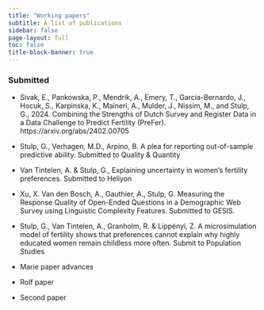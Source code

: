 ```yaml
---
title: "Working papers"
subtitle: A list of publications
sidebar: false
page-layout: full
toc: false
title-block-banner: true
---
```



### Submitted

* Sivak, E., Pankowska, P., Mendrik, A., Emery, T., Garcia-Bernardo, J., Hocuk, S., Karpinska, K., Maineri, A., Mulder, J., Nissim, M., and Stulp, G., 2024. Combining the Strengths of Dutch Survey and Register Data in a Data Challenge to Predict Fertility (PreFer). https://arxiv.org/abs/2402.00705
 
* Stulp, G., Verhagen, M.D., Arpino, B. A plea for reporting out-of-sample predictive ability. Submitted to Quality & Quantity 

* Van Tintelen, A. & Stulp, G., Explaining uncertainty in women's fertility preferences. Submitted to Heliyon

* Xu, X. Van den Bosch, A., Gauthier, A., Stulp, G. Measuring the Response Quality of Open-Ended Questions in a Demographic Web Survey using Linguistic Complexity Features. Submitted to GESIS. 

* Stulp, G., Van Tintelen, A., Granholm, R. & Lippényi, Z. A microsimulation model of fertility shows that preferences cannot explain why highly educated women remain childless more often. Submit to Population Studies

* Marie paper advances

* Rolf paper

* Second paper
